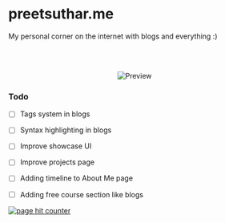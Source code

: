 # preetsuthar.me

My personal corner on the internet with blogs and everything :)
<div align="center">
  
<br/>
<br/>

![Preview](https://github.com/preetsuthar17/preetsuthar.me/assets/75468116/44503cd9-0d51-4045-a86e-18b61e3c5164)
</div>

### Todo
- [ ]  Tags system in blogs
- [ ]  Syntax highlighting in blogs
- [ ]  Improve showcase UI
- [ ]  Improve projects page
- [ ]  Adding timeline to About Me page
- [ ]  Adding free course section like blogs


<div id="sfc37uj5q66fcffetup9wwtgdy7dfp3uf8w"></div><script type="text/javascript" src="https://counter6.optistats.ovh/private/counter.js?c=37uj5q66fcffetup9wwtgdy7dfp3uf8w&down=async" async></script><noscript><a href="https://www.preetsuthar.me" title="page hit counter"><img src="https://counter6.optistats.ovh/private/freecounterstat.php?c=37uj5q66fcffetup9wwtgdy7dfp3uf8w" border="0" title="page hit counter" alt="page hit counter"></a></noscript>
